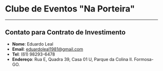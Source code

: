 # Clube de Eventos "Na Porteira"

---  

## Contato para Contrato de Investimento
- **Nome**: Eduardo Leal
- **Email**: eduardoleal1981@gmail.com
- **Tel**: (61) 98293-6478
- **Endereço**: Rua E, Quadra 39, Casa 01 U, Parque da Colina II. Formosa-GO.
